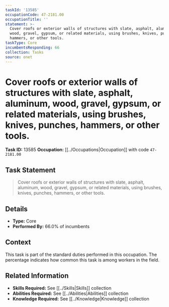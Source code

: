 ```yaml
---
taskId: '13585'
occupationCode: 47-2181.00
occupationTitle: ''
statement: >-
  Cover roofs or exterior walls of structures with slate, asphalt, aluminum,
  wood, gravel, gypsum, or related materials, using brushes, knives, punches,
  hammers, or other tools.
taskType: Core
incumbentsResponding: 66
collection: Tasks
source: onet
---
```

# Cover roofs or exterior walls of structures with slate, asphalt, aluminum, wood, gravel, gypsum, or related materials, using brushes, knives, punches, hammers, or other tools.

**Task ID:** 13585
**Occupation:** [[../Occupations|Occupation]] with code `47-2181.00`

## Task Statement

> Cover roofs or exterior walls of structures with slate, asphalt, aluminum, wood, gravel, gypsum, or related materials, using brushes, knives, punches, hammers, or other tools.

## Details

- **Type:** Core
- **Performed By:** 66.0% of incumbents

## Context

This task is part of the standard duties performed in this occupation. The percentage indicates how common this task is among workers in the field.

## Related Information

- **Skills Required:** See [[../Skills|Skills]] collection
- **Abilities Required:** See [[../Abilities|Abilities]] collection
- **Knowledge Required:** See [[../Knowledge|Knowledge]] collection
